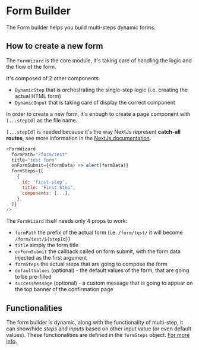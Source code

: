 
<Meta title="FormBuilder/Introduction" />

# Form Builder

The Form builder helps you build multi-steps dynamic forms.

## How to create a new form

The `FormWizard` is the core module, it's taking care of handling the logic and the flow of the form.

It's composed of 2 other components:

- `DynamicStep` that is orchestrating the single-step logic (i.e. creating the actual HTML form)
- `DynamicInput` that is taking care of display the correct component

In order to create a new form, it's enough to create a page component with `[...stepId]` as the file name.

`[...stepId]` is needed because it's the way NextJs represent **catch-all routes**, see more information in the [NextJs documentation](https://nextjs.org/docs/routing/dynamic-routes#catch-all-routes).

```js
<FormWizard
  formPath="/form/test"
  title="test form"
  onFormSubmit={(formData) => alert(formData)}
  formSteps={[
    {
      id: 'first-step',
      title: 'First Step',
      components: [...],
    },
  ]}
/>
```

The `FormWizard` itself needs only 4 props to work:

- `formPath` the prefix of the actual form (i.e. `/form/test/` it will become `/form/test/${stepId}`)
- `title` simply the form title
- `onFormSubmit` the callback called on form submit, with the form data injected as the first argument
- `formSteps` the actual steps that are going to compose the form
- `defaultValues` (optional) - the default values of the form, that are going to be pre-filled
- `successMessage` (optional) - a custom message that is going to appear on the top banner of the confirmation page

## Functionalities

The form builder is dynamic, along with the functionality of multi-step, it can show/hide _steps_ and _inputs_ based on other input value (or even default values). These functionalities are defined in the `formSteps` object. [For more info](/?path=/story/formbuilder-02-formsteps--page).
